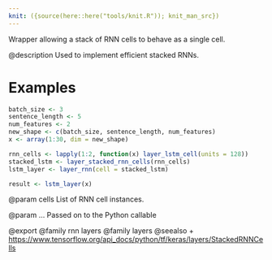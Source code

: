```yaml
---
knit: ({source(here::here("tools/knit.R")); knit_man_src})
---
```

Wrapper allowing a stack of RNN cells to behave as a single cell.

@description
Used to implement efficient stacked RNNs.

# Examples
```r
batch_size <- 3
sentence_length <- 5
num_features <- 2
new_shape <- c(batch_size, sentence_length, num_features)
x <- array(1:30, dim = new_shape)

rnn_cells <- lapply(1:2, function(x) layer_lstm_cell(units = 128))
stacked_lstm <- layer_stacked_rnn_cells(rnn_cells)
lstm_layer <- layer_rnn(cell = stacked_lstm)

result <- lstm_layer(x)
```

@param cells
List of RNN cell instances.

@param ...
Passed on to the Python callable

@export
@family rnn layers
@family layers
@seealso
+ <https://www.tensorflow.org/api_docs/python/tf/keras/layers/StackedRNNCells>


